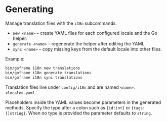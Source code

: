 # Generating

Manage translation files with the `i18n` subcommands.

- `new <name>` – create YAML files for each configured locale and the Go helper.
- `generate <name>` – regenerate the helper after editing the YAML.
- `sync <name>` – copy missing keys from the default locale into other files.

Example:

```bash
bin/goframe i18n new translations
bin/goframe i18n generate translations
bin/goframe i18n sync translations
```

Translation files live under `config/i18n` and are named `<name>.<locale>.yaml`.

Placeholders inside the YAML values become parameters in the generated methods.
Specify the type after a colon such as `{id:int}` or `{tags:[]string}`. When no
type is provided the parameter defaults to `string`.
